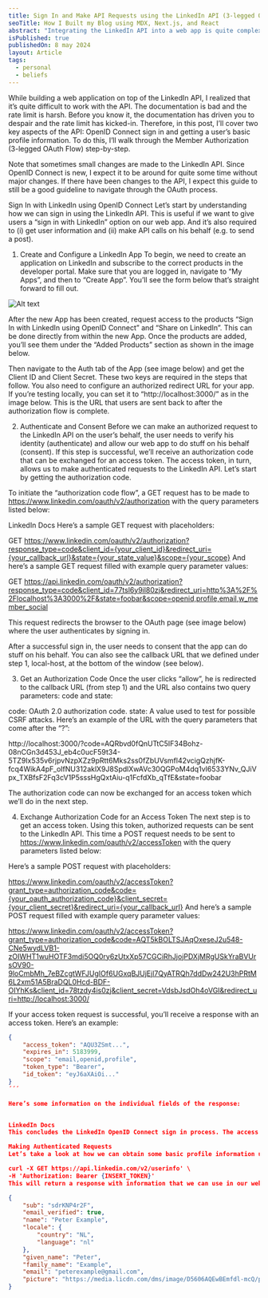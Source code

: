 ```yaml
---
title: Sign In and Make API Requests using the LinkedIn API (3-legged OAuth Flow)
seoTitle: How I Built my Blog using MDX, Next.js, and React
abstract: "Integrating the LinkedIn API into a web app is quite complex. This post breaks down how to sign in and get basic profile information."
isPublished: true
publishedOn: 8 may 2024
layout: Article
tags:
  - personal
  - beliefs
---
```


While building a web application on top of the LinkedIn API, I realized that it’s quite difficult to work with the API. The documentation is bad and the rate limit is harsh. Before you know it, the documentation has driven you to despair and the rate limit has kicked-in. Therefore, in this post, I’ll cover two key aspects of the API: OpenID Connect sign in and getting a user’s basic profile information. To do this, I’ll walk through the Member Authorization (3-legged OAuth Flow) step-by-step.

Note that sometimes small changes are made to the LinkedIn API. Since OpenID Connect is new, I expect it to be around for quite some time without major changes. If there have been changes to the API, I expect this guide to still be a good guideline to navigate through the OAuth process.

Sign In with LinkedIn using OpenID Connect
Let’s start by understanding how we can sign in using the LinkedIn API. This is useful if we want to give users a “sign in with LinkedIn” option on our web app. And it’s also required to (i) get user information and (ii) make API calls on his behalf (e.g. to send a post).

1. Create and Configure a LinkedIn App
To begin, we need to create an application on LinkedIn and subscribe to the correct products in the developer portal. Make sure that you are logged in, navigate to “My Apps”, and then to “Create App”. You’ll see the form below that’s straight forward to fill out.

![Alt text](/blog/linkedin-create-an-app.png "Optional title")

After the new App has been created, request access to the products “Sign In with LinkedIn using OpenID Connect” and “Share on LinkedIn”. This can be done directly from within the new App. Once the products are added, you’ll see them under the “Added Products” section as shown in the image below.


Then navigate to the Auth tab of the App (see image below) and get the Client ID and Client Secret. These two keys are required in the steps that follow. You also need to configure an authorized redirect URL for your app. If you’re testing locally, you can set it to “http://localhost:3000/” as in the image below. This is the URL that users are sent back to after the authorization flow is complete.


2. Authenticate and Consent
Before we can make an authorized request to the LinkedIn API on the user’s behalf, the user needs to verify his identity (authenticate) and allow our web app to do stuff on his behalf (consent). If this step is successful, we’ll receive an authorization code that can be exchanged for an access token. The access token, in turn, allows us to make authenticated requests to the LinkedIn API. Let’s start by getting the authorization code.

To initiate the “authorization code flow”, a GET request has to be made to https://www.linkedin.com/oauth/v2/authorization with the query parameters listed below:


LinkedIn Docs
Here’s a sample GET request with placeholders:

GET https://www.linkedin.com/oauth/v2/authorization?response_type=code&client_id={your_client_id}&redirect_uri={your_callback_url}&state={your_state_value}&scope={your_scope}
And here’s a sample GET request filled with example query parameter values:

GET https://api.linkedin.com/oauth/v2/authorization?response_type=code&client_id=77tsl6y9il80zj&redirect_uri=http%3A%2F%2Flocalhost%3A3000%2F&state=foobar&scope=openid,profile,email,w_member_social

This request redirects the browser to the OAuth page (see image below) where the user authenticates by signing in.


After a successful sign in, the user needs to consent that the app can do stuff on his behalf. You can also see the callback URL that we defined under step 1, local-host, at the bottom of the window (see below).


3. Get an Authorization Code
Once the user clicks “allow”, he is redirected to the callback URL (from step 1) and the URL also contains two query parameters: code and state:

code: OAuth 2.0 authorization code.
state: A value used to test for possible CSRF attacks.
Here’s an example of the URL with the query parameters that come after the “?”:

http://localhost:3000/?code=AQRbvd0fQnUTtC5IF34Bohz-08nCGn3d453J_eb4c0ucF59t34-5TZ9Ix535v6rjpvNzpXZz9pRtt6Mks2ss0fZbUVsmfl42vcigQzhjfK-fcq4WikA4pF_oIfNU312aklX9J8SpdlXwAVc30QGPoM4dq1vI6533YNv_QJiVpx_TXBfsF2Fq3cV1P5sssHgQxtAiu-q1FcfdXb_qTfE&state=foobar

The authorization code can now be exchanged for an access token which we’ll do in the next step.

4. Exchange Authorization Code for an Access Token
The next step is to get an access token. Using this token, authorized requests can be sent to the LinkedIn API. This time a POST request needs to be sent to https://www.linkedin.com/oauth/v2/accessToken with the query parameters listed below:


Here’s a sample POST request with placeholders:

https://www.linkedin.com/oauth/v2/accessToken?grant_type=authorization_code&code={your_oauth_authorization_code}&client_secret={your_client_secret}&redirect_uri={your_callback_url}
And here’s a sample POST request filled with example query parameter values:

https://www.linkedin.com/oauth/v2/accessToken?grant_type=authorization_code&code=AQT5kBOLTSJAqOxeseJ2u548-CNe5wydLVB1-zOIWHT1wuHOTF3mdi5OQ0ry6zUtxXp57CGCiRhJjojPDXjMRgUSkYraBVUrsOV90-9loCmbMh_7eBZcgtWFJUgIOf6UGxqBJUjEjl7QyATRQh7ddDw242U3hPRtM6L2xm51A5BraDQL0Hcd-BDF-OIYhKs&client_id=78tzdy4is0zj&client_secret=VdsbJsdOh4oVGI&redirect_uri=http://localhost:3000/

If your access token request is successful, you’ll receive a response with an access token. Here’s an example:

```json
{
    "access_token": "AQU3ZSmt...",
    "expires_in": 5183999,
    "scope": "email,openid,profile",
    "token_type": "Bearer",
    "id_token": "eyJ6aXAiOi..."
}
´´´

Here’s some information on the individual fields of the response:


LinkedIn Docs
This concludes the LinkedIn OpenID Connect sign in process. The access token from the response above can be used to make authenticated requests on the user’s behalf. Let’s take a look at that in more detail below!

Making Authenticated Requests
Let’s take a look at how we can obtain some basic profile information using the access token that we obtained from the sign in process. To do this, all we need to do is send a GET request to https://api.linkedin.com/v2/userinfo with the access token:

curl -X GET https://api.linkedin.com/v2/userinfo' \
-H 'Authorization: Bearer {INSERT_TOKEN}'
This will return a response with information that we can use in our web app. It looks as follows:

{
    "sub": "sdrKNP4r2F",
    "email_verified": true,
    "name": "Peter Example",
    "locale": {
        "country": "NL",
        "language": "nl"
    },
    "given_name": "Peter",
    "family_name": "Example",
    "email": "peterexample@gmail.com",
    "picture": "https://media.licdn.com/dms/image/D5606AQEwBEmfdl-mcQ/profile-displayphoto-shrink_100_100/0/1715123659995?e=172065700&v=beta&t=Igql55Iv-tVDccAB-x6YX9Hw6f5WGYt8jRyiriNnM"
}